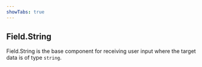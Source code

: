 ```yaml
---
showTabs: true
---
```


## Field.String

Field.String is the base component for receiving user input where the target data is of type `string`.
